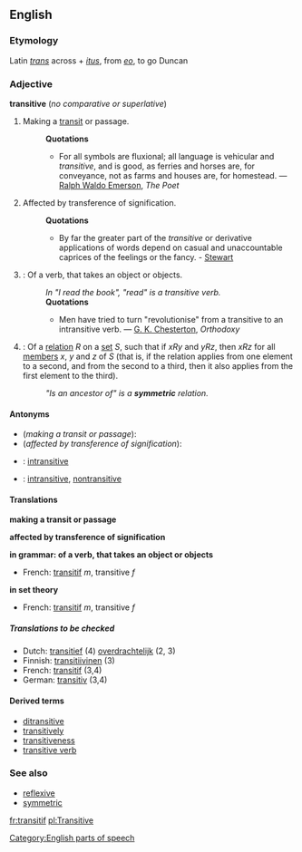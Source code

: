 {{webster}}
==English==
===Etymology===
Latin ''[[trans]]'' across + ''[[itus]]'', from ''[[eo]]'', to go
Duncan

===Adjective===
'''transitive''' (''no comparative or superlative'')

#Making a [[transit]] or passage.
#:'''Quotations'''
#:*For all symbols are fluxional; all language is vehicular and ''transitive'', and is good, as ferries and horses are, for conveyance, not as farms and houses are, for homestead. — [[Ralph Waldo Emerson]], ''The Poet''
#Affected by transference of signification.
#:'''Quotations'''
#:*By far the greater part of the ''transitive'' or derivative applications of words depend on casual and unaccountable caprices of the feelings or the fancy. - [[Stewart]] 
#{{grammar}}: Of a verb, that takes an object or objects.
#:''In "I read the book", "read" is a transitive verb.''
#:'''Quotations'''
#:*Men have tried to turn "revolutionise" from a transitive to an intransitive verb. — [[G. K. Chesterton]], ''Orthodoxy''
#{{settheory}}: Of a [[relation]] ''R'' on a [[set]] ''S'', such that if ''xRy'' and ''yRz'', then ''xRz'' for all [[member]]s ''x'', ''y'' and ''z'' of ''S'' (that is, if the relation applies from one element to a second, and from the second to a third, then it also applies from the first element to the third).
#:''"Is an ancestor of" is a '''symmetric''' relation.''

====Antonyms====
*(''making a transit or passage''):
*(''affected by transference of signification''):
*{{grammar}}: [[intransitive]]
*{{settheory}}: [[intransitive]], [[nontransitive]]<!--meanings might well be slightly different-->

====Translations====
'''making a transit or passage'''
{{top}}
{{mid}}
{{bottom}}

'''affected by transference of signification'''
{{top}}
{{mid}}
{{bottom}}

''' in grammar: of a verb, that takes an object or objects'''
{{top}}
*French: [[transitif]] ''m'', transitive ''f''
{{mid}}
{{bottom}}

'''in set theory'''
{{top}}
*French: [[transitif]] ''m'', transitive ''f''
{{mid}}
{{bottom}}

=====Translations to be checked=====
<!--Remove this section once all of the translations below have been moved into the tables above.-->
{{checktrans}}

*Dutch: [[transitief]] (4) [[overdrachtelijk]] (2, 3)
*Finnish: [[transitiivinen]] (3)
*French: [[transitif]] (3,4)
*German: [[transitiv]] (3,4)

====Derived terms====
*[[ditransitive]]
*[[transitively]]
*[[transitiveness]]
*[[transitive verb]]

===See also===
*[[reflexive]]<!--mathematics sense-->
*[[symmetric]]<!--mathematics sense-->

[[Category:English parts of speech]]

[[fr:transitif]]
[[pl:Transitive]]